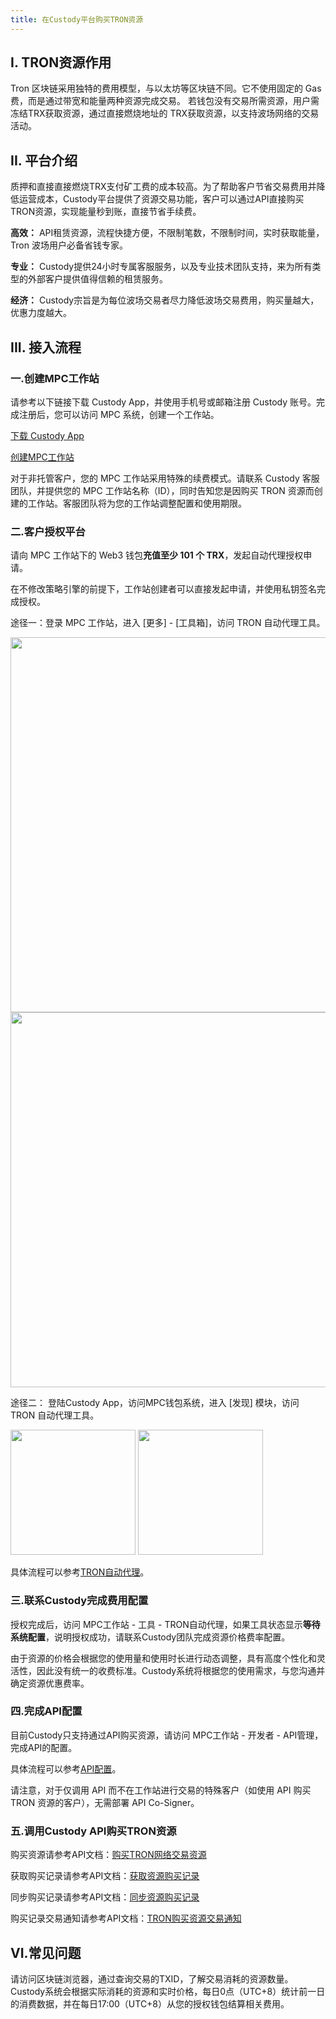 ```yaml
---
title: 在Custody平台购买TRON资源
---
```

  
## I. TRON资源作用
Tron 区块链采用独特的费用模型，与以太坊等区块链不同。它不使用固定的 Gas 费，而是通过带宽和能量两种资源完成交易。
若钱包没有交易所需资源，用户需冻结TRX获取资源，通过直接燃烧地址的 TRX获取资源，以支持波场网络的交易活动。


  
## II. 平台介绍
质押和直接直接燃烧TRX支付矿工费的成本较高。为了帮助客户节省交易费用并降低运营成本，Custody平台提供了资源交易功能，客户可以通过API直接购买TRON资源，实现能量秒到账，直接节省手续费。
  
**高效：** API租赁资源，流程快捷方便，不限制笔数，不限制时间，实时获取能量，Tron 波场用户必备省钱专家。

**专业：** Custody提供24小时专属客服服务，以及专业技术团队支持，来为所有类型的外部客户提供值得信赖的租赁服务。

**经济：** Custody宗旨是为每位波场交易者尽力降低波场交易费用，购买量越大，优惠力度越大。


  
## III. 接入流程

### 一.创建MPC工作站

请参考以下链接下载 Custody App，并使用手机号或邮箱注册 Custody 账号。完成注册后，您可以访问 MPC 系统，创建一个工作站。

[下载 Custody App](https://custody.chainup.com/login)

[创建MPC工作站](/user-guide/mpc-wallet/wallet/create-wallet)

<Note>
对于非托管客户，您的 MPC 工作站采用特殊的续费模式。请联系 Custody 客服团队，并提供您的 MPC 工作站名称（ID），同时告知您是因购买 TRON 资源而创建的工作站。客服团队将为您的工作站调整配置和使用期限。
</Note>


  
  ### 二.客户授权平台
  
请向 MPC 工作站下的 Web3 钱包**充值至少 101 个 TRX**，发起自动代理授权申请。

<Note>
在不修改策略引擎的前提下，工作站创建者可以直接发起申请，并使用私钥签名完成授权。
</Note>
  
  途径一：登录 MPC 工作站，进入 [更多] - [工具箱]，访问 TRON 自动代理工具。

<div className="w-full flex items-center justify-center">
    <CardGroup cols={2}>
        <img src="/images/help-center/trontoolcn1.png" width="600"/>
        <img src="/images/help-center/trontoolcn2.png" width="600"/>
    </CardGroup>
</div>


途径二： 登陆Custody App，访问MPC钱包系统，进入 [发现] 模块，访问 TRON 自动代理工具。

<div className="w-full flex items-center justify-center">
    <CardGroup cols={2}>
        <img src="/images/help-center/apptroncn1.jpeg" width="200"/>
        <img src="/images/help-center/apptroncn2.jpeg" width="200"/>
    </CardGroup>
</div>
  
 具体流程可以参考[TRON自动代理](/help-center/manage-mpc/Tron-delegation/resource-from-custody)。
  
  ### 三.联系Custody完成费用配置
  
  
授权完成后，访问 MPC工作站 - 工具 - TRON自动代理，如果工具状态显示**等待系统配置**，说明授权成功，请联系Custody团队完成资源价格费率配置。

<Tip> 
由于资源的价格会根据您的使用量和使用时长进行动态调整，具有高度个性化和灵活性，因此没有统一的收费标准。Custody系统将根据您的使用需求，与您沟通并确定资源优惠费率。
</Tip>
  
  ### 四.完成API配置

目前Custody只支持通过API购买资源，请访问  MPC工作站 - 开发者 - API管理，完成API的配置。

具体流程可以参考[API配置](/user-guide/mpc-wallet/api-integration/api)。

<Note>
请注意，对于仅调用 API 而不在工作站进行交易的特殊客户（如使用 API 购买 TRON 资源的客户），无需部署 API Co-Signer。
</Note>

  ### 五.调用Custody API购买TRON资源

  购买资源请参考API文档：[购买TRON网络交易资源](/api-references/mpc-apis/apis/tron/delegate-create)

  获取购买记录请参考API文档：[获取资源购买记录](/api-references/mpc-apis/apis/tron/delegate-record-list)

  同步购买记录请参考API文档：[同步资源购买记录](/api-references/mpc-apis/apis/tron/delegate-record-sync-list)

  购买记录交易通知请参考API文档：[TRON购买资源交易通知](/api-references/mpc-apis/notify/tron)



## VI.常见问题
  
  <Accordion title="如何了解订单实际消耗的交易资源">
  请访问区块链浏览器，通过查询交易的TXID，了解交易消耗的资源数量。
  </Accordion>
  
<Accordion title="系统如何计费和结算代理服务费？">
Custody系统会根据实际消耗的资源和实时价格，每日0点（UTC+8）统计前一日的消费数据，并在每日17:00（UTC+8）从您的授权钱包结算相关费用。
</Accordion>
  